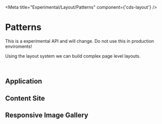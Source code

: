 
<Meta title="Experimental/Layout/Patterns" component={'cds-layout'} />

# Patterns

<cds-alert status="danger" closable="false">
  <cds-alert-content>This is a experimental API and will change. Do not use this in production enviroments!</cds-alert-content>
</cds-alert>
<br />

Using the layout system we can build complex page level layouts.

<br />

## Application
<Preview>
  <Story id="experimental-layout-stories--patterns-application" />
</Preview>

## Content Site
<Preview>
  <Story id="experimental-layout-stories--patterns-content-site" />
</Preview>

## Responsive Image Gallery
<Preview>
  <Story id="experimental-layout-stories--patterns-responsive-image-gallery" />
</Preview>